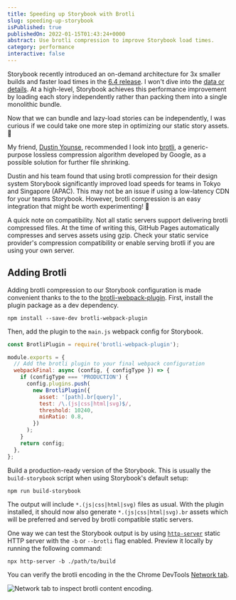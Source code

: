 ```yaml
---
title: Speeding up Storybook with Brotli
slug: speeding-up-storybook
isPublished: true
publishedOn: 2022-01-15T01:43:24+0000
abstract: Use brotli compression to improve Storybook load times.
category: performance
interactive: false
---
```




Storybook recently introduced an on-demand architecture for 3x smaller builds and faster load times in the [6.4 release](https://storybook.js.org/blog/storybook-6-4/). I won't dive into the [data or details](https://storybook.js.org/blog/storybook-on-demand-architecture/). At a high-level, Storybook achieves this performance improvement by loading each story independently rather than packing them into a single monolithic bundle.

Now that we can bundle and lazy-load stories can be independently, I was curious if we could take one more step in optimizing our static story assets. <span role="" aria-label="thinking and curious">🤔</span>

My friend, [Dustin Younse](https://twitter.com/milsyobtaf), recommended I look into [brotli](https://github.com/google/brotli), a generic-purpose lossless compression algorithm developed by Google, as a possible solution for further file shrinking.

Dustin and his team found that using brotli compression for their design system Storybook significantly improved load speeds for teams in Tokyo and Singapore (APAC). This may not be an issue if using a low-latency CDN for your teams Storybook. However, brotli compression is an easy integration that might be worth experimenting! <span role="img" aria-label="test tube">🧪</span>

<BlogCard>
  A quick note on compatibility. Not all static servers support delivering
  brotli compressed files. At the time of writing this, GitHub Pages
  automatically compresses and serves assets using gzip. Check your static
  service provider's compression compatibility or enable serving brotli if you
  are using your own server.
</BlogCard>

## Adding Brotli

Adding brotli compression to our Storybook configuration is made convenient thanks to the to the [brotli-webpack-plugin](https://www.npmjs.com/package/brotli-webpack-plugin). First, install the plugin package as a dev dependency.

```
npm install --save-dev brotli-webpack-plugin
```

Then, add the plugin to the `main.js` webpack config for Storybook.

```js
const BrotliPlugin = require('brotli-webpack-plugin');

module.exports = {
  // Add the brotli plugin to your final webpack configuration
  webpackFinal: async (config, { configType }) => {
    if (configType === 'PRODUCTION') {
      config.plugins.push(
        new BrotliPlugin({
          asset: '[path].br[query]',
          test: /\.(js|css|html|svg)$/,
          threshold: 10240,
          minRatio: 0.8,
        })
      );
    }
    return config;
  },
};
```

Build a production-ready version of the Storybook. This is usually the `build-storybook` script when using Storybook's default setup:

```
npm run build-storybook
```

The output will include `*.(js|css|html|svg)` files as usual. With the plugin installed, it should now also generate `*.(js|css|html|svg).br` assets which will be preferred and served by brotli compatible static servers.

One way we can test the Storybook output is by using [`http-server`](https://github.com/http-party/http-server) static HTTP server with the `-b` or `--brotli` flag enabled. Preview it locally by running the following command:

```
npx http-server -b ./path/to/build
```

You can verify the brotli encoding in the the Chrome DevTools [Network tab](https://developer.chrome.com/docs/devtools/network/).

![Network tab to inspect brotli content encoding.](./images/network-tab-content-encoding.png)
